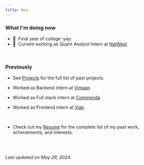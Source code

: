 ```yaml
---
title: Now
---
```


### What I'm doing now

- 💪&nbsp; Final year of college :yay:
- 💼&nbsp; Current working as _Quant Analyst_ Intern at <a href="https://www.natwestgroup.com/">NatWest</a>

<br />

### Previously

- See <a href='/projects'>Projects</a> for the full list of past projects.
- Worked as Backend intern at <a href='https://vimaan.ai'>Vimaan</a>
- Worked as Full stack intern at <a href='https://commenda.io'>Commenda</a>
- Worked as Frontend intern at <a href='https://viak.io'>Viak</a>

  <br />

- Check out my <a href='/resume.pdf'>Resume</a> for the complete list of my past work, acheivements, and interests.

<br />
<br />

_Last updated on May 29, 2024._
